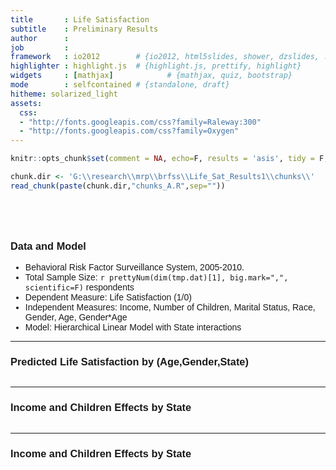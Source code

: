 ```yaml
---
title       : Life Satisfaction
subtitle    : Preliminary Results
author      : 
job         : 
framework   : io2012        # {io2012, html5slides, shower, dzslides, ...}
highlighter : highlight.js  # {highlight.js, prettify, highlight}
widgets     : [mathjax]            # {mathjax, quiz, bootstrap}
mode        : selfcontained # {standalone, draft}
hitheme: solarized_light
assets:
  css:
  - "http://fonts.googleapis.com/css?family=Raleway:300"
  - "http://fonts.googleapis.com/css?family=Oxygen"
--- 
```

<style>
iframe{
  height:450px;
  width:900px;
  margin:auto auto;
}

body{
  font-family: 'Raleway', sans-serif;
}


h1,h2,h3,h4 {
  font-family: 'Raleway', sans-serif;
}

</style>

```r
knitr::opts_chunk$set(comment = NA, echo=F, results = 'asis', tidy = F, message = F)
```


```r
chunk.dir <- 'G:\\research\\mrp\\brfss\\Life_Sat_Results1\\chunks\\'
read_chunk(paste(chunk.dir,"chunks_A.R",sep=""))
```

```r
```

```r
```

```r
```

```r
```

### Data and Model

- Behavioral Risk Factor Surveillance System, 2005-2010.
- Total Sample Size: `r prettyNum(dim(tmp.dat)[1], big.mark=",", scientific=F)` respondents
- Dependent Measure: Life Satisfaction (1/0)
- Independent Measures: Income, Number of Children, Marital Status, Race, Gender, Age, Gender*Age
- Model: Hierarchical Linear Model with State interactions


---

### Predicted Life Satisfaction by (Age,Gender,State)

```r
```


---

### Income and Children Effects by State

```r
```

---

### Income and Children Effects by State

```r
```

